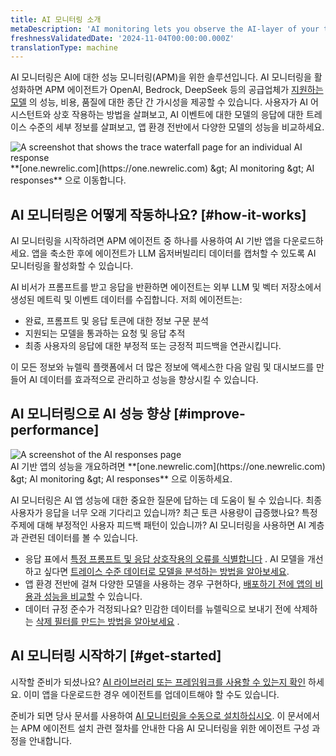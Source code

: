 ```yaml
---
title: AI 모니터링 소개
metaDescription: 'AI monitoring lets you observe the AI-layer of your tech stack, giving you a holistic overview of the health and performance of your AI-powered app.'
freshnessValidatedDate: '2024-11-04T00:00:00.000Z'
translationType: machine
---
```


AI 모니터링은 AI에 대한 성능 모니터링(APM)을 위한 솔루션입니다. AI 모니터링을 활성화하면 APM 에이전트가 OpenAI, Bedrock, DeepSeek 등의 공급업체가 [지원하는 모델](/docs/ai-monitoring/compatibility-requirements-ai-monitoring) 의 성능, 비용, 품질에 대한 종단 간 가시성을 제공할 수 있습니다. 사용자가 AI 어시스턴트와 상호 작용하는 방법을 살펴보고, AI 이벤트에 대한 모델의 응답에 대한 트레이스 수준의 세부 정보를 살펴보고, 앱 환경 전반에서 다양한 모델의 성능을 비교하세요.

<img title="Trace waterfall for AI monitoring" alt="A screenshot that shows the trace waterfall page for an individual AI response" src="/images/ai_screenshot-full_ai-responses-intro-page.webp" />

<figcaption>
  **[one.newrelic.com](https://one.newrelic.com) &amp;gt; AI monitoring &amp;gt; AI responses** 으로 이동합니다.
</figcaption>

## AI 모니터링은 어떻게 작동하나요? [#how-it-works]

AI 모니터링을 시작하려면 APM 에이전트 중 하나를 사용하여 AI 기반 앱을 다운로드하세요. 앱을 축소한 후에 에이전트가 LLM 옵저버빌리티 데이터를 캡처할 수 있도록 AI 모니터링을 활성화할 수 있습니다.

AI 비서가 프롬프트를 받고 응답을 반환하면 에이전트는 외부 LLM 및 벡터 저장소에서 생성된 메트릭 및 이벤트 데이터를 수집합니다. 저희 에이전트는:

* 완료, 프롬프트 및 응답 토큰에 대한 정보 구문 분석
* 지원되는 모델을 통과하는 요청 및 응답 추적
* 최종 사용자의 응답에 대한 부정적 또는 긍정적 피드백을 연관시킵니다.

이 모든 정보와 뉴렐릭 플랫폼에서 더 많은 정보에 액세스한 다음 알림 및 대시보드를 만들어 AI 데이터를 효과적으로 관리하고 성능을 향상시킬 수 있습니다.

## AI 모니터링으로 AI 성능 향상 [#improve-performance]

<img title="AI responses page" alt="A screenshot of the AI responses page" src="/images/ai_screenshot-full_AI-responses-overview.webp" />

<figcaption>
  AI 기반 앱의 성능을 개요하려면 **[one.newrelic.com](https://one.newrelic.com) &amp;gt; AI monitoring &amp;gt; AI responses** 으로 이동하세요.
</figcaption>

AI 모니터링은 AI 앱 성능에 대한 중요한 질문에 답하는 데 도움이 될 수 있습니다. 최종 사용자가 응답을 너무 오래 기다리고 있습니까? 최근 토큰 사용량이 급증했나요? 특정 주제에 대해 부정적인 사용자 피드백 패턴이 있습니까? AI 모니터링을 사용하면 AI 계층과 관련된 데이터를 볼 수 있습니다.

* 응답 표에서 [특정 프롬프트 및 응답 상호작용의 오류를 식별합니다](/docs/ai-monitoring/explore-ai-data/view-ai-responses) . AI 모델을 개선하고 싶다면 [트레이스 수준 데이터로 모델을 분석하는 방법을 알아보세요](/docs/ai-monitoring/explore-ai-data/view-ai-responses/#ai-response-trace-view).
* 앱 환경 전반에 걸쳐 다양한 모델을 사용하는 경우 구현하다, [배포하기 전에 앱의 비용과 성능을 비교할](/docs/ai-monitoring/view-ai-data/#model-comparison) 수 있습니다.
* 데이터 규정 준수가 걱정되나요? 민감한 데이터를 뉴렐릭으로 보내기 전에 삭제하는 [삭제 필터를 만드는 방법을 알아보세요](/docs/ai-monitoring/drop-sensitive-data) .

## AI 모니터링 시작하기 [#get-started]

시작할 준비가 되셨나요? [AI 라이브러리 또는 프레임워크를 사용할 수 있는지 확인](/docs/ai-monitoring/compatibility-requirements-ai-monitoring) 하세요. 이미 앱을 다운로드한 경우 에이전트를 업데이트해야 할 수도 있습니다.

준비가 되면 당사 문서를 사용하여 [AI 모니터링을 수동으로 설치하십시오](/install/ai-monitoring). 이 문서에서는 APM 에이전트 설치 관련 절차를 안내한 다음 AI 모니터링을 위한 에이전트 구성 과정을 안내합니다.